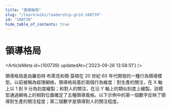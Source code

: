 ```yaml
---
title: "領導格局"
slug: "/learn/wiki/leadership-grid-100739"
id: "100739"
hide_table_of_contents: true
---
```



# 領導格局

<ArticleMeta id={100739} updatedAt={'2023-09-26 13:58:51'} />
<div className='border-solid border-b border-t-0 my-4 border-[var(--ifm-color-gray-300)]' />

領導格局是由羅伯特·布萊克和簡·莫頓在 20 世紀 60 年代開發的一種行為領導模型。以前被稱為經理網絡，領導格局基於兩個行為維度：對生產的關注，在 X 軸上以 1 到 9 分為刻度繪製；和對人的關注，在沿 Y 軸上的類似刻度上繪製。該模型通過網格上的相對位置確定了五種領導風格。以下示例中的第一個數字反映了領導對生產的關注程度；第二個數字是領導對人的關注程度。
